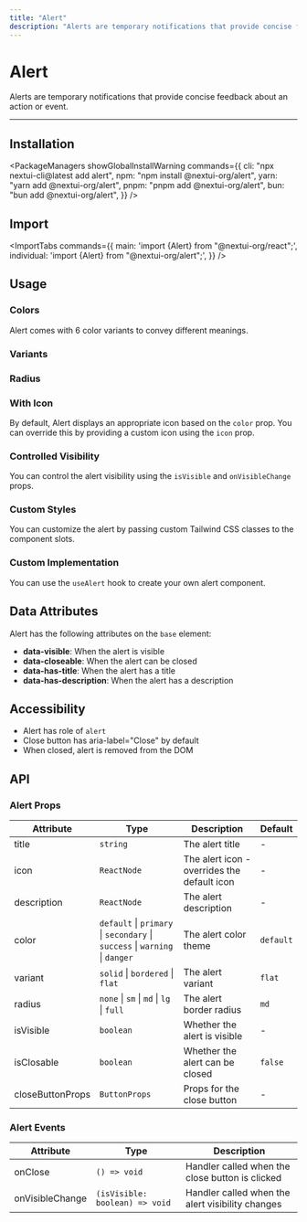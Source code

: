 ```yaml
---
title: "Alert"
description: "Alerts are temporary notifications that provide concise feedback about an action or event."
---
```



# Alert

Alerts are temporary notifications that provide concise feedback about an action or event.

<ComponentLinks component="alert" />

---

<CarbonAd />

## Installation

<PackageManagers
  showGlobalInstallWarning
  commands={{
    cli: "npx nextui-cli@latest add alert",
    npm: "npm install @nextui-org/alert",
    yarn: "yarn add @nextui-org/alert",
    pnpm: "pnpm add @nextui-org/alert",
    bun: "bun add @nextui-org/alert",
  }}
/>

## Import

<ImportTabs
  commands={{
    main: 'import {Alert} from "@nextui-org/react";',
    individual: 'import {Alert} from "@nextui-org/alert";',
  }}
/>

## Usage

<CodeDemo title="Usage" files={alertContent.usage} />

### Colors

Alert comes with 6 color variants to convey different meanings.

<CodeDemo title="Colors" files={alertContent.colors} />

### Variants

<CodeDemo title="Variants" files={alertContent.variants} />

### Radius

<CodeDemo title="Radius" files={alertContent.radius} />

### With Icon

By default, Alert displays an appropriate icon based on the `color` prop. You can override this by providing a custom icon using the `icon` prop.

<CodeDemo title="With Icon" files={alertContent.withIcon} />

### Controlled Visibility

You can control the alert visibility using the `isVisible` and `onVisibleChange` props.

<CodeDemo title="Controlled" files={alertContent.controlled} />

### Custom Styles

You can customize the alert by passing custom Tailwind CSS classes to the component slots.

<CodeDemo title="Custom Styles" files={alertContent.customStyles} />

### Custom Implementation

You can use the `useAlert` hook to create your own alert component.

<CodeDemo showPreview={false} title="Custom Implementation" files={alertContent.customImpl} />

<Spacer y={4} />

## Data Attributes

Alert has the following attributes on the `base` element:

- **data-visible**: When the alert is visible
- **data-closeable**: When the alert can be closed
- **data-has-title**: When the alert has a title
- **data-has-description**: When the alert has a description

<Spacer y={4} />

## Accessibility

- Alert has role of `alert`
- Close button has aria-label="Close" by default
- When closed, alert is removed from the DOM

<Spacer y={4} />

## API

### Alert Props

| Attribute        | Type                                                                        | Description                                 | Default   |
| ---------------- | --------------------------------------------------------------------------- | ------------------------------------------- | --------- |
| title            | `string`                                                                    | The alert title                             | -         |
| icon             | `ReactNode`                                                                 | The alert icon - overrides the default icon | -         |
| description      | `ReactNode`                                                                 | The alert description                       | -         |
| color            | `default` \| `primary` \| `secondary` \| `success` \| `warning` \| `danger` | The alert color theme                       | `default` |
| variant          | `solid` \| `bordered` \| `flat`                                             | The alert variant                           | `flat`    |
| radius           | `none` \| `sm` \| `md` \| `lg` \| `full`                                    | The alert border radius                     | `md`      |
| isVisible        | `boolean`                                                                   | Whether the alert is visible                | -         |
| isClosable       | `boolean`                                                                   | Whether the alert can be closed             | `false`   |
| closeButtonProps | `ButtonProps`                                                               | Props for the close button                  | -         |

### Alert Events

| Attribute       | Type                           | Description                                      |
| --------------- | ------------------------------ | ------------------------------------------------ |
| onClose         | `() => void`                   | Handler called when the close button is clicked  |
| onVisibleChange | `(isVisible: boolean) => void` | Handler called when the alert visibility changes |
